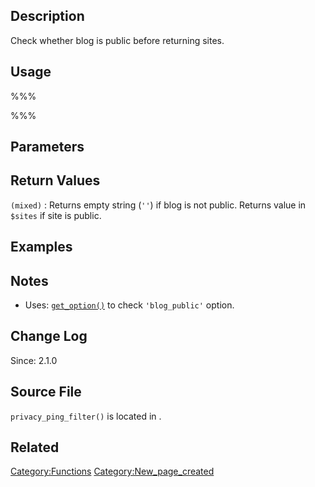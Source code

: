 == Description ==
Check whether blog is public before returning sites. 

== Usage ==
%%%<?php privacy_ping_filter( $sites ) ?>%%%

== Parameters ==
{{Parameter|$sites|mixed|Will return if blog is public, will not return if not public.}}

== Return Values ==
; <tt>(mixed)</tt> : Returns empty string (<tt>&#39;&#39;</tt>) if blog is not public. Returns value in <tt>$sites</tt> if site is public.

== Examples ==
<!-- Need creative examples. Feel free to link to external examples. -->

== Notes ==
* Uses: [[Function_Reference/get_option|<tt>get_option()</tt>]] to check <tt>'blog_public'</tt> option.

== Change Log ==
Since: 2.1.0

== Source File ==

<tt>privacy_ping_filter()</tt> is located in {{Trac|wp-includes/comment.php}}.

== Related ==
<!--
    To Do:
    Need to find related functions.
    Need to create groups of functions and create templates to add them to a page quickly.
    Some functions may be related to many groups of functions.
-->

{{Tag Footer}}

[[Category:Functions]]
[[Category:New_page_created]]
